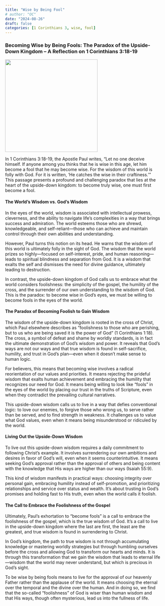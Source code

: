 ```yaml
---
title: "Wise by Being Fool"
# author: "OC"
date: "2024-08-26"
draft: false
categories: [1 Corinthians 3, wise, fool]
---
```


### Becoming Wise by Being Fools: The Paradox of the Upside-Down Kingdom – A Reflection on 1 Corinthians 3:18-19

![](wisefools.webp){fig-align="center" width="300"}

In 1 Corinthians 3:18-19, the Apostle Paul writes, “Let no one deceive himself. If anyone among you thinks that he is wise in this age, let him become a fool that he may become wise. For the wisdom of this world is folly with God. For it is written, ‘He catches the wise in their craftiness.’” This passage presents a profound and challenging paradox that lies at the heart of the upside-down kingdom: to become truly wise, one must first become a fool.

#### The World’s Wisdom vs. God’s Wisdom

In the eyes of the world, wisdom is associated with intellectual prowess, cleverness, and the ability to navigate life’s complexities in a way that brings success and admiration. The world esteems those who are shrewd, knowledgeable, and self-reliant—those who can achieve and maintain control through their own abilities and understanding.

However, Paul turns this notion on its head. He warns that the wisdom of this world is ultimately folly in the sight of God. The wisdom that the world prizes so highly—focused on self-interest, pride, and human reasoning—leads to spiritual blindness and separation from God. It is a wisdom that exalts the self and dismisses the need for divine guidance, ultimately leading to destruction.

In contrast, the upside-down kingdom of God calls us to embrace what the world considers foolishness: the simplicity of the gospel, the humility of the cross, and the surrender of our own understanding to the wisdom of God. This is the paradox: to become wise in God’s eyes, we must be willing to become fools in the eyes of the world.

#### The Paradox of Becoming Foolish to Gain Wisdom

The wisdom of the upside-down kingdom is rooted in the cross of Christ, which Paul elsewhere describes as “foolishness to those who are perishing, but to us who are being saved it is the power of God” (1 Corinthians 1:18). The cross, a symbol of defeat and shame by worldly standards, is in fact the ultimate demonstration of God’s wisdom and power. It reveals that God’s ways are not our ways and that true wisdom is found in self-sacrifice, humility, and trust in God’s plan—even when it doesn’t make sense to human logic.

For believers, this means that becoming wise involves a radical reorientation of our values and priorities. It means rejecting the prideful wisdom that exalts human achievement and embracing the humility that recognizes our need for God. It means being willing to look like “fools” in the eyes of the world by placing our trust in the truths of Scripture, even when they contradict the prevailing cultural narratives.

This upside-down wisdom calls us to live in a way that defies conventional logic: to love our enemies, to forgive those who wrong us, to serve rather than be served, and to find strength in weakness. It challenges us to value what God values, even when it means being misunderstood or ridiculed by the world.

#### Living Out the Upside-Down Wisdom

To live out this upside-down wisdom requires a daily commitment to following Christ’s example. It involves surrendering our own ambitions and desires in favor of God’s will, even when it seems counterintuitive. It means seeking God’s approval rather than the approval of others and being content with the knowledge that His ways are higher than our ways (Isaiah 55:9).

This kind of wisdom manifests in practical ways: choosing integrity over personal gain, embracing humility instead of self-promotion, and prioritizing relationships and service over status and wealth. It’s about trusting in God’s promises and holding fast to His truth, even when the world calls it foolish.

#### The Call to Embrace the Foolishness of the Gospel

Ultimately, Paul’s exhortation to “become fools” is a call to embrace the foolishness of the gospel, which is the true wisdom of God. It’s a call to live in the upside-down kingdom where the last are first, the least are the greatest, and true wisdom is found in surrendering to Christ.

In God’s kingdom, the path to true wisdom is not through accumulating knowledge or mastering worldly strategies but through humbling ourselves before the cross and allowing God to transform our hearts and minds. It is through this transformation that we gain the wisdom that leads to eternal life—wisdom that the world may never understand, but which is precious in God’s sight.

To be wise by being fools means to live for the approval of our heavenly Father rather than the applause of the world. It means choosing the eternal over the temporal and the divine over the human. And in doing so, we find that the so-called “foolishness” of God is wiser than human wisdom and that His ways, though often mysterious, lead us into the fullness of life.
